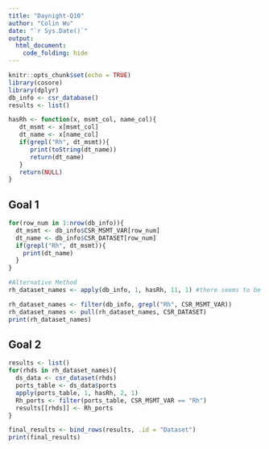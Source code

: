 ```yaml
---
title: "Daynight-Q10"
author: "Colin Wu"
date: "`r Sys.Date()`"
output: 
  html_document:
    code_folding: hide
---
```


```r
knitr::opts_chunk$set(echo = TRUE)
library(cosore)
library(dplyr)
db_info <- csr_database()
results <- list()
```
```r
hasRh <- function(x, msmt_col, name_col){
   dt_msmt <- x[msmt_col]
   dt_name <- x[name_col]
   if(grepl("Rh", dt_msmt)){
      print(toString(dt_name))
      return(dt_name)
   }
   return(NULL)
}
```

## Goal 1
```r
for(row_num in 1:nrow(db_info)){
  dt_msmt <- db_info$CSR_MSMT_VAR[row_num]
  dt_name <- db_info$CSR_DATASET[row_num]
  if(grepl("Rh", dt_msmt)){
    print(dt_name)
  }
}

#Alternative Method
rh_dataset_names <- apply(db_info, 1, hasRh, 11, 1) #there seems to be a lot of null values, is there a cleaner way to get a list of names w/o nulls using the apply function?

```
```r
rh_dataset_names <- filter(db_info, grepl("Rh", CSR_MSMT_VAR))
rh_dataset_names <- pull(rh_dataset_names, CSR_DATASET)
print(rh_dataset_names)
```

## Goal 2
```r
results <- list()
for(rhds in rh_dataset_names){
  ds_data <- csr_dataset(rhds)
  ports_table <- ds_data$ports
  apply(ports_table, 1, hasRh, 2, 1)
  Rh_ports <- filter(ports_table, CSR_MSMT_VAR == "Rh")
  results[[rhds]] <- Rh_ports
}

final_results <- bind_rows(results, .id = "Dataset")
print(final_results)
```

